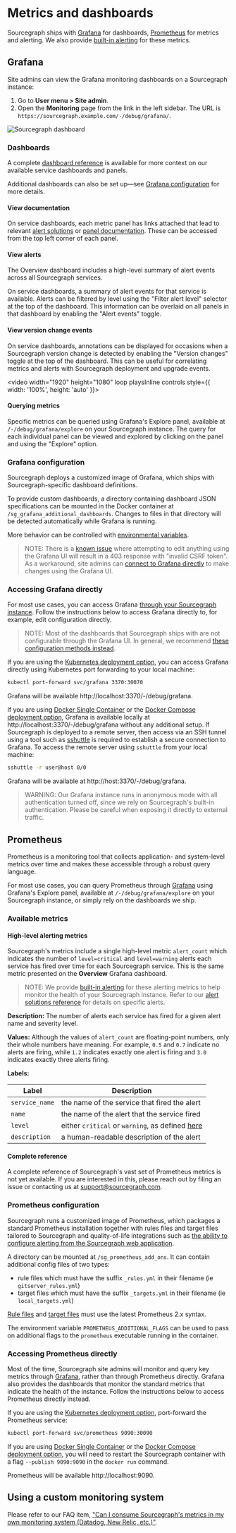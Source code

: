 # Metrics and dashboards

Sourcegraph ships with [Grafana](https://grafana.com) for dashboards, [Prometheus](https://prometheus.io/) for metrics and alerting. We also provide [built-in alerting](/admin/observability/alerting) for these metrics.

## Grafana

Site admins can view the Grafana monitoring dashboards on a Sourcegraph instance:

1. Go to **User menu > Site admin**.
1. Open the **Monitoring** page from the link in the left sidebar. The URL is `https://sourcegraph.example.com/-/debug/grafana/`.

<img src="https://user-images.githubusercontent.com/3173176/82078081-65c62780-9695-11ea-954a-84e8e9686970.png" alt="Sourcegraph dashboard" />

### Dashboards

A complete [dashboard reference](https://docs.sourcegraph.com/admin/observability/dashboards) is available for more context on our available service dashboards and panels.

Additional dashboards can also be set up—see [Grafana configuration](#grafana-configuration) for more details.

#### View documentation

On service dashboards, each metric panel has links attached that lead to relevant [alert solutions](https://docs.sourcegraph.com/admin/observability/alerts) or [panel documentation](https://docs.sourcegraph.com/admin/observability/dashboards).
These can be accessed from the top left corner of each panel.

#### View alerts

The Overview dashboard includes a high-level summary of alert events across all Sourcegraph services.

On service dashboards, a summary of alert events for that service is available.
Alerts can be filtered by level using the "Filter alert level" selector at the top of the dashboard.
This information can be overlaid on all panels in that dashboard by enabling the "Alert events" toggle.

#### View version change events

On service dashboards, annotations can be displayed for occasions when a Sourcegraph version change is detected by enabling the "Version changes" toggle at the top of the dashboard.
This can be useful for correlating metrics and alerts with Sourcegraph deployment and upgrade events.

<video width="1920" height="1080" loop playsInline controls style={{ width: '100%', height: 'auto' }}>
  <source src="https://sourcegraphstatic.com/VersionAndAlertAnnotations.webm" type="video/webm"/>
</video>

#### Querying metrics

Specific metrics can be queried using Grafana's Explore panel, available at `/-/debug/grafana/explore` on your Sourcegraph instance.
The query for each individual panel can be viewed and explored by clicking on the panel and using the "Explore" option.

### Grafana configuration

Sourcegraph deploys a customized image of Grafana, which ships with Sourcegraph-specific dashboard definitions.

To provide custom dashboards, a directory containing dashboard JSON specifications can be mounted in the Docker container at `/sg_grafana_additional_dashboards`.
Changes to files in that directory will be detected automatically while Grafana is running.

More behavior can be controlled with [environmental variables](https://grafana.com/docs/grafana/latest/administration/configuration/#configure-with-environment-variables).

> NOTE: There is a [known issue](https://github.com/sourcegraph/sourcegraph/issues/6075) where attempting to edit anything using the Grafana UI will result in a 403 response with "invalid CSRF token".
> As a workaround, site admins can [connect to Grafana directly](#accessing-grafana-directly) to make changes using the Grafana UI.

### Accessing Grafana directly

For most use cases, you can access Grafana [through your Sourcegraph instance](#grafana).
Follow the instructions below to access Grafana directly to, for example, edit configuration directly.

> NOTE: Most of the dashboards that Sourcegraph ships with are not configurable through the Grafana UI.
> In general, we recommend [these configuration methods instead](#grafana-configuration).

If you are using the [Kubernetes deployment option](/admin/deploy/kubernetes/), you can access Grafana directly using Kubernetes port forwarding to your local machine:

```sh
kubectl port-forward svc/grafana 3370:30070
```

Grafana will be available http://localhost:3370/-/debug/grafana.

If you are using [Docker Single Container](/admin/deploy/docker-single-container/) or the [Docker Compose deployment option](/admin/deploy/), Grafana is available locally at http://localhost:3370/-/debug/grafana without any additional setup.
If Sourcegraph is deployed to a remote server, then access via an SSH tunnel using a tool such as [sshuttle](https://github.com/sshuttle/sshuttle) is required to establish a secure connection to Grafana.
To access the remote server using `sshuttle` from your local machine:

```bash
sshuttle -r user@host 0/0
```

Grafana will be available at http://host:3370/-/debug/grafana.

> WARNING: Our Grafana instance runs in anonymous mode with all authentication turned off, since we rely on Sourcegraph's built-in authentication.
> Please be careful when exposing it directly to external traffic.

## Prometheus

Prometheus is a monitoring tool that collects application- and system-level metrics over time and makes these accessible through a robust query language.

For most use cases, you can query Prometheus through [Grafana](#grafana) using Grafana's Explore panel, available at `/-/debug/grafana/explore` on your Sourcegraph instance, or simply rely on the dashboards we ship.

### Available metrics

#### High-level alerting metrics

Sourcegraph's metrics include a single high-level metric `alert_count` which indicates the number of `level=critical` and `level=warning` alerts each service has fired over time for each Sourcegraph service.
This is the same metric presented on the **Overview** Grafana dashboard.

> NOTE: We provide [built-in alerting](/admin/observability/alerting) for these alerting metrics to help monitor the health of your Sourcegraph instance.
> Refer to our [alert solutions reference](https://docs.sourcegraph.com/admin/observability/alerts) for details on specific alerts.

**Description:** The number of alerts each service has fired for a given alert name and severity level.

**Values:** Although the values of `alert_count` are floating-point numbers, only their whole numbers have meaning.
For example, `0.5` and `0.7` indicate no alerts are firing, while `1.2` indicates exactly one alert is firing and `3.0` indicates exactly three alerts firing.

**Labels:**

| Label | Description |
|-------|-------------|
| `service_name` | the name of the service that fired the alert |
| `name` | the name of the alert that the service fired |
| `level` | either `critical` or `warning`, as defined [here](/admin/observability/alerting) |
| `description` | a human-readable description of the alert |

#### Complete reference

A complete reference of Sourcegraph's vast set of Prometheus metrics is not yet available. If you are interested in this, please reach out by filing an issue or contacting us at [support@sourcegraph.com](mailto:support@sourcegraph.com).

### Prometheus configuration

Sourcegraph runs a customized image of Prometheus, which packages a standard Prometheus installation together with rules files and target files tailored to Sourcegraph and quality-of-life integrations such as [the ability to configure alerting from the Sourcegraph web application](/admin/observability/alerting/).

A directory can be mounted at `/sg_prometheus_add_ons`. It can contain additional config files of two types:

- rule files which must have the suffix `_rules.yml` in their filename (ie `gitserver_rules.yml`)
- target files which must have the suffix `_targets.yml` in their filename (ie `local_targets.yml`)

[Rule files](https://prometheus.io/docs/prometheus/latest/configuration/recording_rules/)
and [target files](https://prometheus.io/docs/guides/file-sd/) must use the latest Prometheus 2.x syntax.

The environment variable `PROMETHEUS_ADDITIONAL_FLAGS` can be used to pass on additional flags to the `prometheus` executable running in the container.

### Accessing Prometheus directly

Most of the time, Sourcegraph site admins will monitor and query key metrics through [Grafana](#grafana), rather than through Prometheus directly.
Grafana also provides the dashboards that monitor the standard metrics that indicate the health of the instance.
Follow the instructions below to access Prometheus directly instead.

If you are using the [Kubernetes deployment option](/admin/deploy/kubernetes/), port-forward the Prometheus service:

```sh
kubectl port-forward svc/prometheus 9090:30090
```

If you are using [Docker Single Container](/admin/deploy/docker-single-container/) or the [Docker Compose deployment option](/admin/deploy/), you will need to restart the Sourcegraph container
with a flag `--publish 9090:9090` in the `docker run` command.

Prometheus will be available http://localhost:9090.

## Using a custom monitoring system

Please refer to our FAQ item, ["Can I consume Sourcegraph's metrics in my own monitoring system (Datadog, New Relic, etc.)"](/admin/faq#can-i-consume-sourcegraph-s-metrics-in-my-own-monitoring-system-datadog-new-relic-etc).

